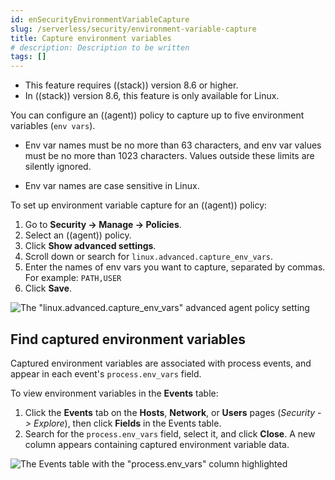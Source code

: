 ```yaml
---
id: enSecurityEnvironmentVariableCapture
slug: /serverless/security/environment-variable-capture
title: Capture environment variables
# description: Description to be written
tags: []
---
```


<div id="environment-variable-capture"></div>

<DocCallOut title="Requirements">

* This feature requires ((stack)) version 8.6 or higher.
* In ((stack)) version 8.6, this feature is only available for Linux.

</DocCallOut>

You can configure an ((agent)) policy to capture up to five environment variables (`env vars`).

<DocCallOut title="Note">

* Env var names must be no more than 63 characters, and env var values must be no more than 1023 characters. Values outside these limits are silently ignored.

* Env var names are case sensitive in Linux.

</DocCallOut>

To set up environment variable capture for an ((agent)) policy:

1. Go to **Security -> Manage -> Policies**.
1. Select an ((agent)) policy.
1. Click **Show advanced settings**.
1. Scroll down or search for `linux.advanced.capture_env_vars`.
1. Enter the names of env vars you want to capture, separated by commas. For example: `PATH,USER`
1. Click **Save**.

![The "linux.advanced.capture_env_vars" advanced agent policy setting](../images/environment-variable-capture/-cloud-native-security-env-var-capture.png)

<div id="find-cap-env-vars"></div>

## Find captured environment variables
Captured environment variables are associated with process events, and appear in each event's `process.env_vars` field.

To view environment variables in the **Events** table:

1. Click the **Events** tab on the **Hosts**, **Network**, or **Users** pages (*Security -> Explore*), then click **Fields** in the Events table.
1. Search for the `process.env_vars` field, select it, and click **Close**.
    A new column appears containing captured environment variable data.

![The Events table with the "process.env_vars" column highlighted](../images/environment-variable-capture/-cloud-native-security-env-var-capture-detail.png)
